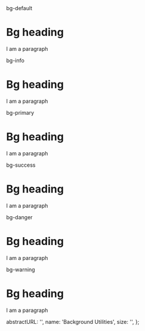 <div className="bg-default">
  bg-default
  <h1>Bg heading</h1>
  <p>I am a paragraph</p>
</div>
<div className="bg-info">
  bg-info
  <h1>Bg heading</h1>
  <p>I am a paragraph</p>
</div>
<div className="bg-primary">
  bg-primary
  <h1>Bg heading</h1>
  <p>I am a paragraph</p>
</div>
<div className="bg-success">
  bg-success
    <h1>Bg heading</h1>
    <p>I am a paragraph</p>
</div>
<div className="bg-danger">
  bg-danger
<h1>Bg heading</h1>
<p>I am a paragraph</p>
</div>
<div className="bg-warning">
  bg-warning
  <h1>Bg heading</h1>
  <p>I am a paragraph</p>
</div>

  abstractURL: '',
  name: 'Background Utilities',
  size: '',
};
